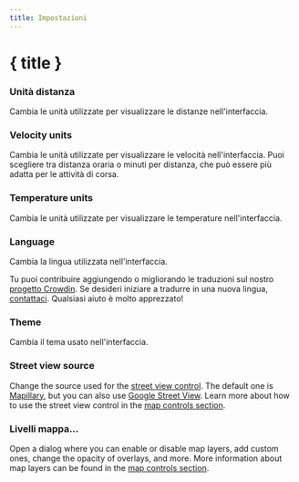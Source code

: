 ```yaml
---
title: Impostazioni
---
```


<script lang="ts">
</script>

# { title }

### <Ruler size="16" class="inline-block" style="margin-bottom: 2px" /> Unità distanza

Cambia le unità utilizzate per visualizzare le distanze nell'interfaccia.

### <Zap size="16" class="inline-block" style="margin-bottom: 2px" /> Velocity units

Cambia le unità utilizzate per visualizzare le velocità nell'interfaccia.
Puoi scegliere tra distanza oraria o minuti per distanza, che può essere più adatta per le attività di corsa.

### <Thermometer size="16" class="inline-block" style="margin-bottom: 2px" /> Temperature units

Cambia le unità utilizzate per visualizzare le temperature nell'interfaccia.

### <Languages size="16" class="inline-block" style="margin-bottom: 2px" /> Language

Cambia la lingua utilizzata nell'interfaccia.

<DocsNote>

Tu puoi contribuire aggiungendo o migliorando le traduzioni sul nostro <a href="https://crowdin.com/project/gpxstudio" target="_blank">progetto Crowdin</a>.
Se desideri iniziare a tradurre in una nuova lingua, <a href="#contact">contattaci</a>.
Qualsiasi aiuto è molto apprezzato!

</DocsNote>

### <Sun size="16" class="inline-block" style="margin-bottom: 2px" /> Theme

Cambia il tema usato nell'interfaccia.

### <PersonStanding size="16" class="inline-block" style="margin-bottom: 2px" /> Street view source

Change the source used for the [street view control](../map-controls).
The default one is <a href="https://www.mapillary.com" target="_blank">Mapillary</a>, but you can also use <a href="https://www.google.com/streetview/" target="_blank">Google Street View</a>.
Learn more about how to use the street view control in the [map controls section](../map-controls).

### <Layers size="16" class="inline-block" style="margin-bottom: 2px" /> Livelli mappa...

Open a dialog where you can enable or disable map layers, add custom ones, change the opacity of overlays, and more.
More information about map layers can be found in the [map controls section](../map-controls).
